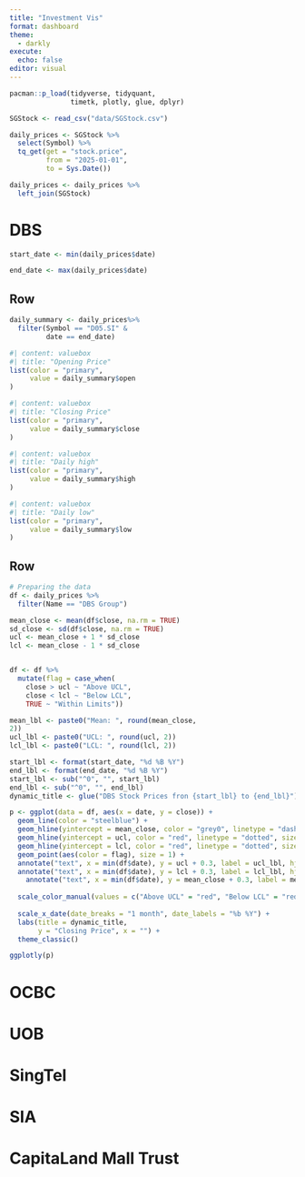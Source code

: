 ```yaml
---
title: "Investment Vis"
format: dashboard
theme: 
  - darkly
execute: 
  echo: false
editor: visual
---
```



```R
pacman::p_load(tidyverse, tidyquant,
               timetk, plotly, glue, dplyr)
```

```R
SGStock <- read_csv("data/SGStock.csv")
```
```R
daily_prices <- SGStock %>%
  select(Symbol) %>%
  tq_get(get = "stock.price",
         from = "2025-01-01",
         to = Sys.Date())

daily_prices <- daily_prices %>%
  left_join(SGStock)

```


# DBS
```R
start_date <- min(daily_prices$date)

end_date <- max(daily_prices$date)
```

## Row {height=20%}

```R
daily_summary <- daily_prices%>%
  filter(Symbol == "D05.SI" &
         date == end_date)
```


```R
#| content: valuebox
#| title: "Opening Price"
list(color = "primary",
     value = daily_summary$open
)
```
```R
#| content: valuebox
#| title: "Closing Price"
list(color = "primary",
     value = daily_summary$close
)
```

```R
#| content: valuebox
#| title: "Daily high"
list(color = "primary",
     value = daily_summary$high
)
```

```R
#| content: valuebox
#| title: "Daily low"
list(color = "primary",
     value = daily_summary$low
)
```

## Row

```R
# Preparing the data
df <- daily_prices %>%
  filter(Name == "DBS Group")

mean_close <- mean(df$close, na.rm = TRUE)
sd_close <- sd(df$close, na.rm = TRUE)
ucl <- mean_close + 1 * sd_close
lcl <- mean_close - 1 * sd_close


df <- df %>%
  mutate(flag = case_when(
    close > ucl ~ "Above UCL",
    close < lcl ~ "Below LCL",
    TRUE ~ "Within Limits"))

mean_lbl <- paste0("Mean: ", round(mean_close,
2))
ucl_lbl <- paste0("UCL: ", round(ucl, 2))
lcl_lbl <- paste0("LCL: ", round(lcl, 2))

start_lbl <- format(start_date, "%d %B %Y")
end_lbl <- format(end_date, "%d %B %Y")
start_lbl <- sub("^0", "", start_lbl)
end_lbl <- sub("^0", "", end_lbl)
dynamic_title <- glue("DBS Stock Prices fron {start_lbl} to {end_lbl}")

```

```R
p <- ggplot(data = df, aes(x = date, y = close)) +
  geom_line(color = "steelblue") +
  geom_hline(yintercept = mean_close, color = "grey0", linetype = "dashed", size = 0.5, alpha = 0.8) +
  geom_hline(yintercept = ucl, color = "red", linetype = "dotted", size = 0,5, alpha = 0.8) + 
  geom_hline(yintercept = lcl, color = "red", linetype = "dotted", size = 0,5, alpha = 0.8) +
  geom_point(aes(color = flag), size = 1) +
  annotate("text", x = min(df$date), y = ucl + 0.3, label = ucl_lbl, hjust = 0, color = "red", size = 3.5) +
  annotate("text", x = min(df$date), y = lcl + 0.3, label = lcl_lbl, hjust = 0, color = "red", size = 3.5) +
    annotate("text", x = min(df$date), y = mean_close + 0.3, label = mean_lbl, hjust = 0, color = "darkgreen", size = 3.5) +
  
  scale_color_manual(values = c("Above UCL" = "red", "Below LCL" = "red", "Within Limits" = "steelblue"))+
  
  scale_x_date(date_breaks = "1 month", date_labels = "%b %Y") + 
  labs(title = dynamic_title,
       y = "Closing Price", x = "") +
  theme_classic()

ggplotly(p)
```








# OCBC

# UOB

# SingTel

# SIA

# CapitaLand Mall Trust
